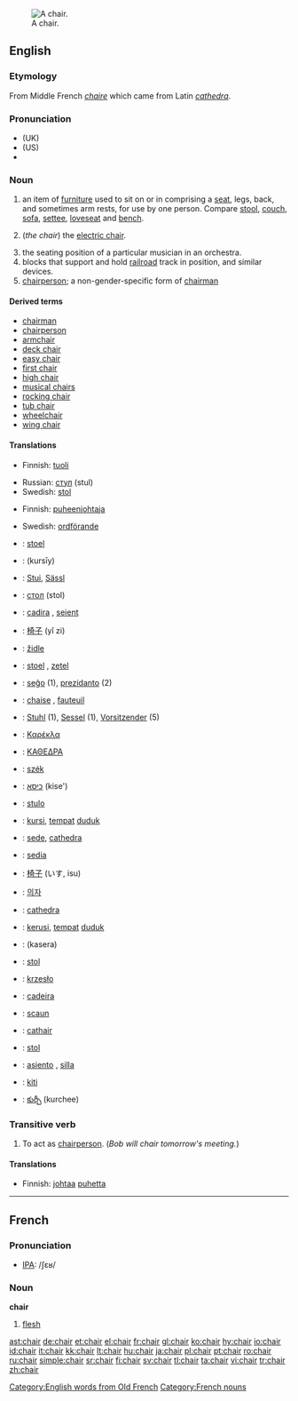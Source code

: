 [[Image:Chair.png|thumb|right|A chair.]]
==English==

{{rank|perfectly|fixed|leaves|852|chair|date|summer|simply}}

===Etymology===
From Middle French ''[[chaire]]'' which came from Latin ''[[cathedra]]''.

===Pronunciation===
* (UK) {{IPA|/ʧɛə(r)/}}
* (US) {{IPA|/ʧɐɹ/}}
*{{audio|en-us-chair.ogg|Audio (US)}}

===Noun===
{{en-noun}}

# an item of [[furniture]] used to sit on or in comprising a [[seat]], legs, back, and sometimes arm rests, for use by one person.  Compare [[stool]], [[couch]], [[sofa]], [[settee]], [[loveseat]] and [[bench]].
# {{slang}} (''the chair'') the [[electric chair]].
# the seating position of a particular musician in an orchestra.
# blocks that support and hold [[railroad]] track in position, and similar devices.
# [[chairperson]]; a non-gender-specific form of [[chairman]]

====Derived terms====
*[[chairman]]
*[[chairperson]]
*[[armchair]]
*[[deck chair]]
*[[easy chair]]
*[[first chair]]
*[[high chair]]
*[[musical chairs]]
*[[rocking chair]]
*[[tub chair]]
*[[wheelchair]]
*[[wing chair]]

====Translations====
{{trans-top|furniture}}
*Finnish: [[tuoli]]
{{trans-mid}}
*Russian: [[стул]] (stul) {{m}} 
*Swedish: [[stol]] {{c}}
{{trans-bottom}}

{{trans-top|chairperson}}
*Finnish: [[puheenjohtaja]]
{{trans-mid}}
*Swedish: [[ordförande]] {{c}}
{{trans-bottom}}

{{checktrans}}
{{trans-top|translations to be checked}}
*{{ttbc|Afrikaans}}: [[stoel]] {{m}}
*{{ttbc|Arabic}}: {{ARchar|[[كرسي]]}} (kursīy)
*{{ttbc|Bavarian}}: [[Stui]], [[Sässl]]
*{{ttbc|Bulgarian}}: [[стол]] (stol) {{m}}
*{{ttbc|Catalan}}: [[cadira]] {{f}}, [[seient]] {{m}}
*{{ttbc|Chinese}}: [[椅子]] (yǐ zi)
*{{ttbc|Czech}}: [[židle]] {{f}}
*{{ttbc|Dutch}}: [[stoel]] {{m}}, [[zetel]] {{m}}
*{{ttbc|Esperanto}}: [[seĝo]] (1), [[prezidanto]] (2)
*{{ttbc|French}}: [[chaise]] {{f}}, [[fauteuil]] {{m}}
*{{ttbc|German}}: [[Stuhl]] {{m}} (1), [[Sessel]] {{m}} (1), [[Vorsitzender]] (5)
*{{ttbc|Greek}}: [[Καρέκλα]] {{f}}
*{{ttbc|Greek, Ancient}}: [[ΚΑΘΕΔΡΑ]] {{f}}
*{{ttbc|Hungarian}}: [[szék]]
*{{ttbc|Hebrew}}: [[כיסא]] (kise') {{m}}
*{{ttbc|Ido}}: [[stulo]]
*{{ttbc|Indonesian}}: [[kursi]], [[tempat]] [[duduk]]
{{trans-mid}}
*{{ttbc|Interlingua}}: [[sede]], [[cathedra]]
*{{ttbc|Italian}}: [[sedia]] {{f}}
*{{ttbc|Japanese}}: [[椅子]] (いす, isu)
*{{ttbc|Korean}}: [[의자]]
*{{ttbc|Latin}}: [[cathedra]] {{f}}
*{{ttbc|Malaysian}}: [[kerusi]], [[tempat]] [[duduk]]
*{{ttbc|Malayalam}}: (kasera)
*{{ttbc|Norwegian}}: [[stol]] {{m}}
*{{ttbc|Polish}}: [[krzesło]] {{n}}
*{{ttbc|Portuguese}}: [[cadeira]] {{f}}
*{{ttbc|Romanian}}: [[scaun]] {{n}}
*{{ttbc|Scottish Gaelic}}: [[cathair]] {{m}}
*{{ttbc|Slovene}}: [[stol]] {{m}}
*{{ttbc|Spanish}}: [[asiento]] {{m}}, [[silla]] {{f}}
*{{ttbc|Swahili}}: [[kiti]]
*{{ttbc|Telugu}}: [[కుర్చీ]] (kurchee)
{{trans-bottom}}

===Transitive verb===
{{rfc-trverb|Transitive verb}}
{{en-verb}}

# To act as [[chairperson]].  (''Bob will chair tomorrow's meeting.'')

====Translations====
{{trans-top|to act as chairman}}
*Finnish: [[johtaa]] [[puhe|puhetta]]
{{trans-bottom}}

[[Category:English words from Old French]]

----

==French==

===Pronunciation===
*[[w:IPA|IPA]]: /ʃɛʁ/

===Noun===
'''chair''' {{f}}

# [[flesh]]

[[Category:French nouns]]

[[ast:chair]]
[[de:chair]]
[[et:chair]]
[[el:chair]]
[[fr:chair]]
[[gl:chair]]
[[ko:chair]]
[[hy:chair]]
[[io:chair]]
[[id:chair]]
[[it:chair]]
[[kk:chair]]
[[lt:chair]]
[[hu:chair]]
[[ja:chair]]
[[pl:chair]]
[[pt:chair]]
[[ro:chair]]
[[ru:chair]]
[[simple:chair]]
[[sr:chair]]
[[fi:chair]]
[[sv:chair]]
[[tl:chair]]
[[ta:chair]]
[[vi:chair]]
[[tr:chair]]
[[zh:chair]]